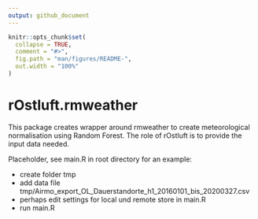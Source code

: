```yaml
---
output: github_document
---
```


<!-- README.md is generated from README.Rmd. Please edit that file -->

```r
knitr::opts_chunk$set(
  collapse = TRUE,
  comment = "#>",
  fig.path = "man/figures/README-",
  out.width = "100%"
)
```

# rOstluft.rmweather

<!-- badges: start -->
<!-- badges: end -->

This package creates wrapper around rmweather to create meteorological normalisation using Random Forest. 
The role of rOstluft is to provide the input data needed.


Placeholder, see main.R in root directory for an example:

* create folder tmp
* add data file tmp/Airmo_export_OL_Dauerstandorte_h1_20160101_bis_20200327.csv
* perhaps edit settings for local und remote store in main.R
* run main.R
